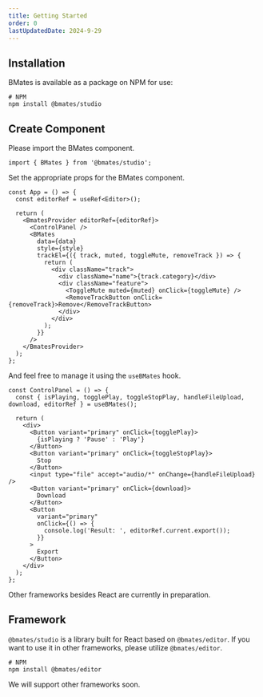 ```yaml
---
title: Getting Started
order: 0
lastUpdatedDate: 2024-9-29
---
```


## Installation

BMates is available as a package on NPM for use:

```shell
# NPM
npm install @bmates/studio
```

## Create Component

Please import the BMates component.

```tsx
import { BMates } from '@bmates/studio';
```

Set the appropriate props for the BMates component.

```tsx
const App = () => {
  const editorRef = useRef<Editor>();

  return (
    <BmatesProvider editorRef={editorRef}>
      <ControlPanel />
      <BMates
        data={data}
        style={style}
        trackEl={({ track, muted, toggleMute, removeTrack }) => {
          return (
            <div className="track">
              <div className="name">{track.category}</div>
              <div className="feature">
                <ToggleMute muted={muted} onClick={toggleMute} />
                <RemoveTrackButton onClick={removeTrack}>Remove</RemoveTrackButton>
              </div>
            </div>
          );
        }}
      />
    </BmatesProvider>
  );
};
```

And feel free to manage it using the `useBMates` hook.

```tsx
const ControlPanel = () => {
  const { isPlaying, togglePlay, toggleStopPlay, handleFileUpload, download, editorRef } = useBMates();

  return (
    <div>
      <Button variant="primary" onClick={togglePlay}>
        {isPlaying ? 'Pause' : 'Play'}
      </Button>
      <Button variant="primary" onClick={toggleStopPlay}>
        Stop
      </Button>
      <input type="file" accept="audio/*" onChange={handleFileUpload} />
      <Button variant="primary" onClick={download}>
        Download
      </Button>
      <Button
        variant="primary"
        onClick={() => {
          console.log('Result: ', editorRef.current.export());
        }}
      >
        Export
      </Button>
    </div>
  );
};
```

Other frameworks besides React are currently in preparation.

## Framework

`@bmates/studio` is a library built for React based on `@bmates/editor`.
If you want to use it in other frameworks, please utilize `@bmates/editor`.

```shell
# NPM
npm install @bmates/editor
```

We will support other frameworks soon.
